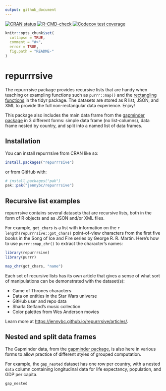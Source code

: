 ```yaml
---
output: github_document
---
```


<!-- README.md is generated from README.Rmd. Please edit that file -->

<!-- badges: start -->
[![CRAN status](https://www.r-pkg.org/badges/version/repurrrsive)](https://CRAN.R-project.org/package=repurrrsive)
[![R-CMD-check](https://github.com/jennybc/repurrrsive/actions/workflows/R-CMD-check.yaml/badge.svg)](https://github.com/jennybc/repurrrsive/actions/workflows/R-CMD-check.yaml)
[![Codecov test coverage](https://codecov.io/gh/jennybc/repurrrsive/branch/main/graph/badge.svg)](https://app.codecov.io/gh/jennybc/repurrrsive?branch=main)
<!-- badges: end -->

```r
knitr::opts_chunk$set(
  collapse = TRUE,
  comment = "#>", 
  error = TRUE,
  fig.path = "README-"
)
```

# repurrrsive

The repurrrsive package provides recursive lists that are handy when teaching or exampling functions such as `purrr::map()` and the [rectangling functions](https://tidyr.tidyverse.org/articles/rectangle.html) in the tidyr package.
The datasets are stored as R list, JSON, and XML to provide the full non-rectangular data experience.
Enjoy!

This package also includes the main data frame from the [gapminder package](https://CRAN.R-project.org/package=gapminder) in 3 different forms: simple data frame (no list-columns), data frame nested by country, and split into a named list of data frames.

## Installation

You can install repurrrsive from CRAN like so:

```r
install.packages("repurrrsive")
```

or from GitHub with:

```r
# install.packages("pak")
pak::pak("jennybc/repurrrsive")
```

## Recursive list examples

repurrrsive contains several datasets that are recursive lists, both in the form of R objects and as JSON and/or XML files.

For example, `got_chars` is a list with information on the `r length(repurrrsive::got_chars)` point-of-view characters from the first five books in the Song of Ice and Fire series by George R. R. Martin.
Here's how to use `purrr::map_chr()` to extract the character's names:

```r
library(repurrrsive)
library(purrr)

map_chr(got_chars, "name")
```

Each set of recursive lists has its own article that gives a sense of what sort of manipulations can be demonstrated with the dataset(s):

* Game of Thrones characters
* Data on entities in the Star Wars universe
* GitHub user and repo data
* Sharla Gelfand's music collection
* Color palettes from Wes Anderson movies

Learn more at <https://jennybc.github.io/repurrrsive/articles/>.

## Nested and split data frames

The Gapminder data, from the [gapminder package](https://github.com/jennybc/gapminder), is also here in various forms to allow practice of different styles of grouped computation.

For example, the `gap_nested` dataset has one row per country, with a nested `data` column containing longitudinal data for life expectancy, population, and GDP per capita.

```r
gap_nested
```
